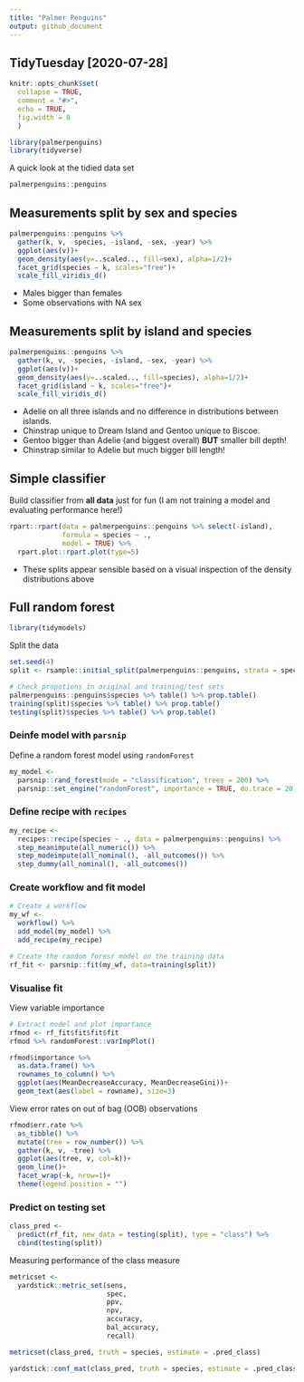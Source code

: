 ```yaml
---
title: "Palmer Penguins"
output: github_document
---
```

## TidyTuesday [2020-07-28]
```r
knitr::opts_chunk$set(
  collapse = TRUE,
  comment = "#>",
  echo = TRUE, 
  fig.width = 8
  )
```

```r
library(palmerpenguins)
library(tidyverse)
```

A quick look at the tidied data set
```r
palmerpenguins::penguins
```

## Measurements split by sex and species
```r
palmerpenguins::penguins %>%  
  gather(k, v, -species, -island, -sex, -year) %>% 
  ggplot(aes(v))+
  geom_density(aes(y=..scaled.., fill=sex), alpha=1/2)+
  facet_grid(species ~ k, scales="free")+
  scale_fill_viridis_d()
```

* Males bigger than females
* Some observations with NA sex


## Measurements split by island and species
```r
palmerpenguins::penguins %>%  
  gather(k, v, -species, -island, -sex, -year) %>% 
  ggplot(aes(v))+
  geom_density(aes(y=..scaled.., fill=species), alpha=1/2)+
  facet_grid(island ~ k, scales="free")+
  scale_fill_viridis_d()
```

* Adelie on all three islands and no difference in distributions between islands. 
* Chinstrap unique to Dream Island and Gentoo unique to Biscoe. 
* Gentoo bigger than Adelie (and biggest overall) **BUT** smaller bill depth!
* Chinstrap similar to Adelie but much bigger bill length!

## Simple classifier
Build classifier from **all data** just for fun (I am not training a model and evaluating performance here!)
```r
rpart::rpart(data = palmerpenguins::penguins %>% select(-island),
             formula = species ~ .,
             model = TRUE) %>% 
  rpart.plot::rpart.plot(type=5)
```

* These splits appear sensible based on a visual inspection of the density distributions above

## Full random forest
```r
library(tidymodels)
```

Split the data
```r
set.seed(4)
split <- rsample::initial_split(palmerpenguins::penguins, strata = species)
```

```r
# Check propotions in original and training/test sets
palmerpenguins::penguins$species %>% table() %>% prop.table()
training(split)$species %>% table() %>% prop.table()
testing(split)$species %>% table() %>% prop.table()
```

### Deinfe model with `parsnip`
Define a random forest model using `randomForest`
```r
my_model <- 
  parsnip::rand_forest(mode = "classification", trees = 200) %>% 
  parsnip::set_engine("randomForest", importance = TRUE, do.trace = 20)
```

### Define recipe with `recipes`
```r
my_recipe <-
  recipes::recipe(species ~ ., data = palmerpenguins::penguins) %>% 
  step_meanimpute(all_numeric()) %>% 
  step_modeimpute(all_nominal(), -all_outcomes()) %>% 
  step_dummy(all_nominal(), -all_outcomes())
```

### Create workflow and fit model
```r
# Create a workflow   
my_wf <-
  workflow() %>% 
  add_model(my_model) %>% 
  add_recipe(my_recipe)

# Create the random foresr model on the training data
rf_fit <- parsnip::fit(my_wf, data=training(split))
```

### Visualise fit
View variable importance
```r
# Extract model and plot importance
rfmod <- rf_fit$fit$fit$fit
rfmod %>% randomForest::varImpPlot()

rfmod$importance %>% 
  as.data.frame() %>% 
  rownames_to_column() %>% 
  ggplot(aes(MeanDecreaseAccuracy, MeanDecreaseGini))+
  geom_text(aes(label = rowname), size=3)
```

View error rates on out of bag (OOB) observations
```r
rfmod$err.rate %>% 
  as_tibble() %>% 
  mutate(tree = row_number()) %>% 
  gather(k, v, -tree) %>% 
  ggplot(aes(tree, v, col=k))+
  geom_line()+
  facet_wrap(~k, nrow=1)+
  theme(legend.position = "")
```

### Predict on testing set
```r
class_pred <-
  predict(rf_fit, new_data = testing(split), type = "class") %>% 
  cbind(testing(split))
```

Measuring performance of the class measure
```r
metricset <- 
  yardstick::metric_set(sens, 
                        spec, 
                        ppv, 
                        npv, 
                        accuracy, 
                        bal_accuracy, 
                        recall)

metricset(class_pred, truth = species, estimate = .pred_class)

yardstick::conf_mat(class_pred, truth = species, estimate = .pred_class)
```